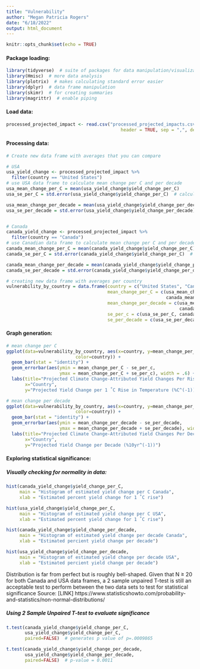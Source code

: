 ```yaml
---
title: "Vulnerability"
author: "Megan Patricia Rogers"
date: "6/18/2022"
output: html_document
---
```


```r
knitr::opts_chunk$set(echo = TRUE)
```

#### Package loading:
``` r
library(tidyverse)  # suite of packages for data manipulation/visualization
library(Hmisc)  # more data analysis
library(plotrix)  # makes calculating standard error easier
library(dplyr)  # data frame manipulation
library(skimr)  # for creating summaries
library(magrittr)  # enable piping
```

#### Load data:
``` r
processed_projected_impact <- read.csv("processed_projected_impacts.csv", 
                                           header = TRUE, sep = ",", dec = ".")
```

#### Processing data:

```r
# Create new data frame with averages that you can compare

# USA
usa_yield_change <- processed_projected_impact %>%
  filter(country == "United States")
# use USA data frame to calculate mean change per C and per decade
usa_mean_change_per_C = mean(usa_yield_change$yield_change_per_C)
usa_se_per_C = std.error(usa_yield_change$yield_change_per_C)  # calculating standard error change per C

usa_mean_change_per_decade = mean(usa_yield_change$yield_change_per_decade)
usa_se_per_decade = std.error(usa_yield_change$yield_change_per_decade)  # calculating se change per decade


# Canada
canada_yield_change <- processed_projected_impact %>%
  filter(country == "Canada")
# use Canadian data frame to calculate mean change per C and per decade
canada_mean_change_per_C = mean(canada_yield_change$yield_change_per_C)
canada_se_per_C = std.error(canada_yield_change$yield_change_per_C)  # calculating standard error change per C

canada_mean_change_per_decade = mean(canada_yield_change$yield_change_per_decade)
canada_se_per_decade = std.error(canada_yield_change$yield_change_per_decade)  # calculating se change per decade

# creating new data frame with averages per country
vulnerability_by_country = data.frame(country = c("United States", "Canada"), 
                                      mean_change_per_C = c(usa_mean_change_per_C, 
                                                            canada_mean_change_per_C),
                                      mean_change_per_decade = c(usa_mean_change_per_decade, 
                                                                 canada_mean_change_per_decade),
                                      se_per_c = c(usa_se_per_C, canada_se_per_C),
                                      se_per_decade = c(usa_se_per_decade, canada_se_per_decade))


```

#### Graph generation:

```r

# mean change per C
ggplot(data=vulnerability_by_country, aes(x=country, y=mean_change_per_C, 
                          color=country)) +
  geom_bar(stat = "identity") + 
  geom_errorbar(aes(ymin = mean_change_per_C - se_per_c, 
                    ymax = mean_change_per_C + se_per_c), width = .6) +
  labs(title="Projected Climate Change-Attributed Yield Changes Per Rise in ˚C", 
       x="Country", 
       y="Projected Yield Change per 1 ˚C Rise in Temperature (%C^(-1))")

# mean change per decade
ggplot(data=vulnerability_by_country, aes(x=country, y=mean_change_per_decade, 
                          color=country)) +
  geom_bar(stat = "identity") +
  geom_errorbar(aes(ymin = mean_change_per_decade - se_per_decade, 
                    ymax = mean_change_per_decade + se_per_decade), width = .6) +
  labs(title="Projected Climate Change-Attributed Yield Changes Per Decade", 
       x="Country", 
       y="Projected Yield Change per Decade (%10yr^(-1))")
```












#### Exploring statistical significance:
##### Visually checking for normality in data:
``` r

hist(canada_yield_change$yield_change_per_C, 
     main = "Histogram of estimated yield change per C Canada",
     xlab = "Estimated percent yield change for 1 ˚C rise")

hist(usa_yield_change$yield_change_per_C,
     main = "Histogram of estimated yield change per C USA",
     xlab = "Estimated percent yield change for 1 ˚C rise")

hist(canada_yield_change$yield_change_per_decade,
     main = "Histogram of estimated yield change per decade Canada",
     xlab = "Estimated percient yield change per decade")

hist(usa_yield_change$yield_change_per_decade,
     main = "Histogram of estimated yield change per decade USA",
     xlab = "Estimated percient yield change per decade")

```

Distribution is far from perfect but is roughly bell-shaped. Given that N ≥ 20
for both Canada and USA data frames, a 2 sample unpaired T-test is still an acceptable
test to perform between the two data sets to test for statistical significance 
Source: [LINK] https://www.statisticshowto.com/probability-and-statistics/non-normal-distributions/

##### Using 2 Sample Unpaired T-test to evaluate significance
``` r

t.test(canada_yield_change$yield_change_per_C, 
       usa_yield_change$yield_change_per_C, 
       paired=FALSE)  # generates p value of p=.0009865

t.test(canada_yield_change$yield_change_per_decade, 
       usa_yield_change$yield_change_per_decade, 
       paired=FALSE)  # p-value = 0.0011

```





